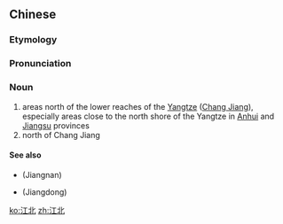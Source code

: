 ==Chinese==
{{zh-forms}}

===Etymology===
{{rfe|lang=zh}}

===Pronunciation===
{{zh-pron
|m=Jiāngběi
|c=gong1 bak1
|cat=n
}}

===Noun===
{{zh-noun}}

# areas north of the lower reaches of the [[Yangtze]] ([[Chang Jiang]]), especially areas close to the north shore of the Yangtze in [[Anhui]] and [[Jiangsu]] provinces
# north of Chang Jiang

====See also====
* {{l|zh|江南}} (Jiangnan)
* {{l|zh|江东}} (Jiangdong)

[[ko:江北]]
[[zh:江北]]